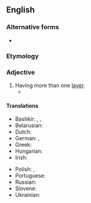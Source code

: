 {{also|multi-layered}}
==English==

===Alternative forms===
* {{alter|en|multi-layered}}

===Etymology===
{{prefix|en|multi|layered}}

===Adjective===
{{en-adj}}

# Having more than one [[layer]].
#* {{quote-journal|1=en|year=2014|author=James Lambert|title=A Much Tortured Expression: A New Look At `Hobson-Jobson'|journal=International Journal of Lexicography|volume=27|issue=1|page=58|text=Nagle explains that the contemporary disapproval of the title is due to a '''multilayered''' pejoration inherent in the term Hobson-Jobson.}}

====Translations====
{{trans-top|having more than one layer}}
* Bashkir: {{t|ba|ҡат-ҡат|sc=Cyrl}}, {{t|ba|бер нисә ҡатлы|sc=Cyrl}}, {{t|ba|күп ҡатлы|sc=Cyrl}}
* Belarusian: {{t|be|мнагасло́йны}}
* Dutch: {{t|nl|meerlagig}}
* German: {{t+|de|mehrschichtig}}, {{t+|de|mehrlagig}}
* Greek: {{t+|el|πολυεπίπεδος}}
* Hungarian: {{t+|hu|többrétegű}}
* Irish: {{t|ga|il-leibhéil}}
{{trans-mid}}
* Polish: {{t+|pl|wielowarstwowy}}, {{t+|pl|wielowątkowy}}
* Portuguese: {{t|pt|multicamadas}}
* Russian: {{t+|ru|многосло́йный}}
* Slovene: {{t|sl|večplasten}}
* Ukrainian: {{t+|uk|багатошаро́вий}}
{{trans-bottom}}